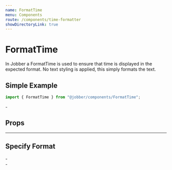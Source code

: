 ```yaml
---
name: FormatTime
menu: Components
route: /components/time-formatter
showDirectoryLink: true
---
```



# FormatTime

<ComponentStatus stage="ready" responsive="yes" accessible="yes" />

In Jobber a FormatTime is used to ensure that time is displayed in the expected
format. No text styling is applied, this simply formats the text.

## Simple Example

```ts
import { FormatTime } from "@jobber/components/FormatTime";
```

<Playground>
  <FormatTime time={new CivilTime(2, 35)} />
  -
  <FormatTime time={new CivilTime(18, 35)} />
</Playground>

## Props

<Props of={FormatTime} />

---

## Specify Format

<Playground>
  <FormatTime time={new CivilTime(2, 35)} use24HourClock={true} />
  -
  <FormatTime time={new CivilTime(18, 35)} use24HourClock={true} />
  <br />
  <FormatTime time={new CivilTime(2, 35)} use24HourClock={false} />
  -
  <FormatTime time={new CivilTime(18, 35)} use24HourClock={false} />
</Playground>
